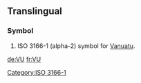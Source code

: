 {{also|vu|vú|vü|vũ|vụ|.vu}}
==Translingual==

===Symbol===
{{infl|mul|symbol}}
# ISO 3166-1 (alpha-2) symbol for [[Vanuatu]].

[[Category:ISO 3166-1]]

[[de:VU]]
[[fr:VU]]